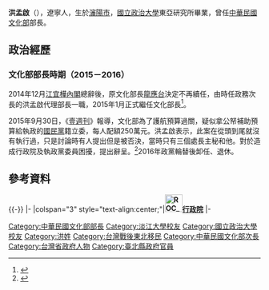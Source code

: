 {{Infobox Officeholder
|name=洪孟啟
|image name=ROC-MOC Hung Meng-chi 20150603.jpg
|image width=200
|order={{ROC}}第2任[[中华民国文化部|文化部]]部长
|premierroc=[[毛治国|毛治国]]<br>[[张善政|张善政]]
|term_start=2014年12月8日 
|term_end=2016年5月20日<br>（2014年12月8日至2015年1月26日代理此职）
|preceedor=[[龙应台|龙应台]]
|successor=[[郑丽君|郑丽君]]
|性別=男
|國籍={{ROC}}
|出生日期={{birth date and age|1947|4|20}}
|出生地點={{ROC-1928}}[[瀋陽市|瀋陽市]]
|政黨={{NONP}}
|學歷=東亞所法學博士
|母校=國立政治大學
|educate=*[[淡江大學|淡江大學]]歷史系文學士
*[[國立政治大學|國立政治大學]]東亞所法學碩士
*[[國立政治大學|國立政治大學]]東亞所法學博士|past=*僑務委員會一等秘書
*臺灣省政府參議兼外事室主任
*臺灣省政府文化處代理處長
*行政院文化建設委員會處長
*臺北縣政府秘書長
*文化部政務次長
*文化部代理部長(2014年12月8日-2015年1月25日)
*文化部部長(2015年1月26日-2016年5月20日)|successor=[[鄭麗君|鄭麗君]]|predecessor=[[龍應台|龍應台]]}}

'''洪孟啟'''（{{bd|1947年|4月20日}}），遼寧人，生於[[瀋陽市_(中華民國)|瀋陽市]]，[[國立政治大學|國立政治大學]]東亞研究所畢業，曾任[[中華民國文化部|中華民國文化部]]部長。

==政治經歷==

=== 文化部部長時期（2015－2016） ===
2014年12月[[江宜樺內閣|江宜樺內閣]]總辭後，原文化部長[[龍應台|龍應台]]決定不再續任，由時任政務次長的洪孟啟代理部長一職，2015年1月正式繼任文化部長<ref>{{cite news|author1=許敏溶|title=新文化部長：「龍規洪隨」 心理壓力變大|url=http://www.appledaily.com.tw/realtimenews/article/new/20150123/547707/|accessdate=2016-01-26|agency=蘋果日報|date=2015-01-23|archive-date=2017-03-05|archive-url=https://web.archive.org/web/20170305001902/http://www.appledaily.com.tw/realtimenews/article/new/20150123/547707/|dead-url=no}}</ref>。

2015年9月30日，《[[壹週刊_(台灣)|壹週刊]]》報導，文化部為了護航預算過關，疑似拿公帑補助預算給執政的[[中國國民黨|國民黨]]籍立委，每人配額250萬元。洪孟啟表示，此案在從頭到尾就沒有執行過，只是討論時有人提出但是被否決，當時只有三個處長主秘和他。對於造成行政院及執政黨委員困擾，提出辭呈。<ref>{{Cite news|url=https://www.storm.mg/article/66736|title=遭爆擬拿公帑補助藍委 文化部長洪孟啟請辭|author=|date=2015-09-30|work=風傳媒|accessdate=|archive-date=2020-08-06|archive-url=https://web.archive.org/web/20200806161712/https://www.storm.mg/article/66736|dead-url=no}}</ref>2016年政黨輪替後卸任、退休。

==參考資料==
{{reflist}}

{{commons category|Hung Meng-chi}}

{{-}}
{{start box}}
{{s-off}}
|-
|colspan="3" style="text-align:center;"|'''[[File:ROC_Executive_Yuan_Logo.svg|35px]][[行政院|行政院]]'''
|-
{{s-before|[[龍應台|龍應台]]}}
{{s-title|[[中華民國文化部|文化部]]部長<br><small>代理，後真除為第二任<br>2015年1月24日－2016年5月20日}}
{{s-after|[[鄭麗君|鄭麗君]]}}
{{end box}}

{{毛治國內閣}}
{{張善政內閣}}
{{中華民國文化部部長}}
[[Category:中華民國文化部部長|Category:中華民國文化部部長]]
[[Category:淡江大學校友|Category:淡江大學校友]]
[[Category:國立政治大學校友|Category:國立政治大學校友]]
[[Category:洪姓|Category:洪姓]]
[[Category:台灣戰後東北移民|Category:台灣戰後東北移民]]
[[Category:中華民國文化部次長|Category:中華民國文化部次長]]
[[Category:台灣省政府人物|Category:台灣省政府人物]]
[[Category:臺北縣政府官員|Category:臺北縣政府官員]]